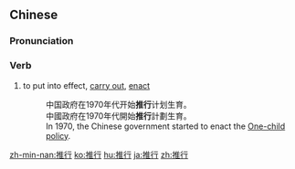 ==Chinese==
{{zh-forms}}

===Pronunciation===
{{zh-pron
|m=tuīxíng
|c=teoi1 hang4
|mn=thui-hêng
|cat=v
}}

===Verb===
{{zh-verb}}

# to put into effect, [[carry out]], [[enact]]
#: 中国政府在1970年代开始'''推行'''计划生育。
#: 中國政府在1970年代開始'''推行'''計劃生育。
#: In 1970, the Chinese government started to enact the [[One-child policy]].

[[zh-min-nan:推行]]
[[ko:推行]]
[[hu:推行]]
[[ja:推行]]
[[zh:推行]]